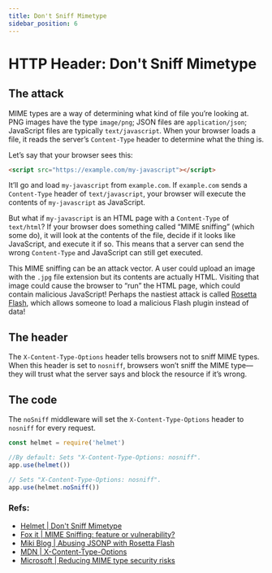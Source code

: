 ```yaml
---
title: Don't Sniff Mimetype
sidebar_position: 6
---
```


# HTTP Header: Don't Sniff Mimetype

## The attack

MIME types are a way of determining what kind of file you’re looking at. PNG images have the type `image/png`; JSON files are `application/json`; JavaScript files are typically `text/javascript`. When your browser loads a file, it reads the server’s `Content-Type` header to determine what the thing is.

Let’s say that your browser sees this:

```html
<script src="https://example.com/my-javascript"></script>
```

It’ll go and load `my-javascript` from `example.com`. If `example.com` sends a `Content-Type` header of `text/javascript`, your browser will execute the contents of `my-javascript` as JavaScript.

But what if `my-javascript` is an HTML page with a `Content-Type` of `text/html`? If your browser does something called “MIME sniffing” (which some do), it will look at the contents of the file, decide if it looks like JavaScript, and execute it if so. This means that a server can send the wrong `Content-Type` and JavaScript can still get executed.

This MIME sniffing can be an attack vector. A user could upload an image with the `.jpg` file extension but its contents are actually HTML. Visiting that image could cause the browser to “run” the HTML page, which could contain malicious JavaScript! Perhaps the nastiest attack is called [Rosetta Flash](https://miki.it/blog/2014/7/8/abusing-jsonp-with-rosetta-flash/), which allows someone to load a malicious Flash plugin instead of data!

## The header

The `X-Content-Type-Options` header tells browsers not to sniff MIME types. When this header is set to `nosniff`, browsers won’t sniff the MIME type—they will trust what the server says and block the resource if it’s wrong.

## The code

The `noSniff` middleware will set the `X-Content-Type-Options` header to `nosniff` for every request.


```js
const helmet = require('helmet')

//By default: Sets "X-Content-Type-Options: nosniff".
app.use(helmet())

// Sets "X-Content-Type-Options: nosniff".
app.use(helmet.noSniff())
```

### Refs:

- [Helmet | Don't Sniff Mimetype](https://helmetjs.github.io/docs/dont-sniff-mimetype)
- [Fox it | MIME Sniffing: feature or vulnerability?](https://blog.fox-it.com/2012/05/08/mime-sniffing-feature-or-vulnerability/)
- [Miki Blog | Abusing JSONP with Rosetta Flash](https://blog.miki.it/2014/7/8/abusing-jsonp-with-rosetta-flash/)
- [MDN | X-Content-Type-Options](https://developer.mozilla.org/en-US/docs/Web/HTTP/Headers/X-Content-Type-Options)
- [Microsoft | Reducing MIME type security risks](https://docs.microsoft.com/en-us/previous-versions/windows/internet-explorer/ie-developer/compatibility/gg622941(v=vs.85)?redirectedfrom=MSDN)
